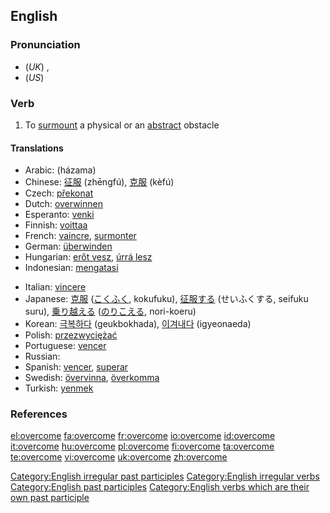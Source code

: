 ==English==

===Pronunciation===
* (''UK'') {{IPA|/ˌəʊvəˈkʌm/}}, {{SAMPA|/%ov@(r\)"kVm/}}
* (''US'') {{IPA|/oʊvəɻˈkəm/}}

===Verb===
{{en-verb|overcomes|overcoming|overcame|overcome}}

# To [[surmount]] a physical or an [[abstract]] obstacle

====Translations====
{{trans-top|to surmount a physical or an abstract obstacle}}
* Arabic: {{Arab|[[هزم]]}} (házama)
* Chinese: [[征服]] (zhēngfú), [[克服]] (kèfú)
* Czech: [[překonat]]
* Dutch: [[overwinnen]]
* Esperanto: [[venki]]
* Finnish: [[voittaa]]
* French: [[vaincre]], [[surmonter]]
* German: [[überwinden]]
* Hungarian: [[erőt vesz]], [[úrrá lesz]]
* Indonesian: [[atas|mengatasi]]
{{trans-mid}}
* Italian: [[vincere]]
* Japanese: [[克服]] ([[こくふく]], kokufuku), [[征服]]する (せいふくする, seifuku suru), [[乗り越える]] ([[のりこえる]], nori-koeru)
* Korean: [[극복하다]] (geukbokhada), [[이겨내다]] (igyeonaeda)
* Polish: [[przezwyciężać]]
* Portuguese: [[vencer]]
* Russian: {{t|ru|преодолевать|tr=preodolevát’}}
* Spanish: [[vencer]], [[superar]]
* Swedish: [[övervinna]], [[överkomma]]
* Turkish: [[yenmek]]
{{trans-bottom}}

===References===
{{R:Century 1911}}
{{R:Webster 1913}}

[[Category:English irregular past participles]]
[[Category:English irregular verbs]]
[[Category:English past participles]]
[[Category:English verbs which are their own past participle]]

[[el:overcome]]
[[fa:overcome]]
[[fr:overcome]]
[[io:overcome]]
[[id:overcome]]
[[it:overcome]]
[[hu:overcome]]
[[pl:overcome]]
[[fi:overcome]]
[[ta:overcome]]
[[te:overcome]]
[[vi:overcome]]
[[uk:overcome]]
[[zh:overcome]]